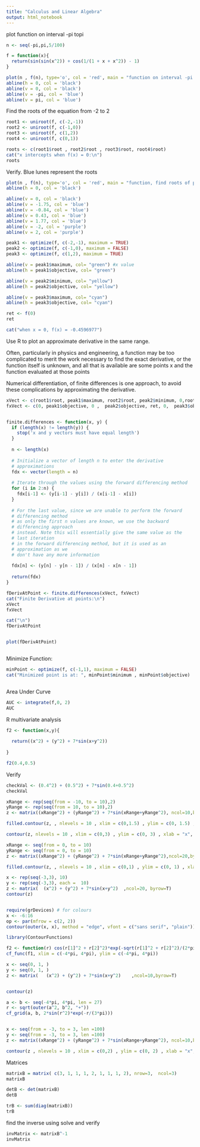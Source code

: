 ```yaml
---
title: "Calculus and Linear Algebra"
output: html_notebook
---
```


plot function on interval -pi topi

```r

n <- seq(-pi,pi,5/100)

f = function(x){
  return(sin(sin(x^2)) + cos(1/(1 + x + x^2)) - 1)
}

plot(n , f(n), type='o', col = 'red', main = "function on interval -pi to pi")
abline(h = 0, col = 'black')
abline(v = 0, col = 'black')
abline(v = -pi, col = 'blue')
abline(v = pi, col = 'blue')


```

Find the roots of the equation from -2 to 2

```r

root1 <- uniroot(f, c(-2,-1))
root2 <- uniroot(f, c(-1,0))
root3 <- uniroot(f, c(1,2))
root4 <- uniroot(f, c(0,1))

roots <- c(root1$root , root2$root , root3$root, root4$root)
cat("x intercepts when f(x) = 0:\n")
roots


```

Verify. Blue lunes represent the roots

```r
plot(n , f(n), type='o', col = 'red', main = "function, find roots of polynomial")
abline(h = 0, col = 'black')

abline(v = 0, col = 'black')
abline(v = -1.75, col = 'blue')
abline(v = -0.84, col = 'blue')
abline(v = 0.43, col = 'blue')
abline(v = 1.77, col = 'blue')
abline(v = -2, col = 'purple')
abline(v = 2, col = 'purple')

peak1 <- optimize(f, c(-2,-1), maximum = TRUE)
peak2 <- optimize(f, c(-1,0), maximum = FALSE)
peak3 <- optimize(f, c(1,2), maximum = TRUE)

abline(v = peak1$maximum, col= "green") #x value
abline(h = peak1$objective, col= "green")

abline(v = peak2$minimum, col= "yellow")
abline(h = peak2$objective, col= "yellow")

abline(v = peak3$maximum, col= "cyan")
abline(h = peak3$objective, col= "cyan")
```


```r
ret <- f(0)
ret

cat("when x = 0, f(x) = -0.4596977")

```

Use R to plot an approximate derivative in the same range.

Often, particularly in physics and engineering, a function may be too complicated to merit the work necessary to find the exact derivative, or the function itself is unknown, and all that is available are some points x and the function evaluated at those points

Numerical differentiation, of finite differences is  one approach, to avoid these complications by approximating the derivative.

```r

xVect <- c(root1$root, peak1$maximum, root2$root, peak2$minimum, 0,root3$root, peak3$maximum, root4$root )
fxVect <- c(0, peak1$objective, 0 ,  peak2$objective, ret, 0,  peak3$objective,  0)


finite.differences <- function(x, y) {
  if (length(x) != length(y)) {
    stop('x and y vectors must have equal length')
  }
   
  n <- length(x)
   
  # Initialize a vector of length n to enter the derivative
  # approximations
  fdx <- vector(length = n)
   
  # Iterate through the values using the forward differencing method
  for (i in 2:n) {
    fdx[i-1] <- (y[i-1] - y[i]) / (x[i-1] - x[i])
  }
   
  # For the last value, since we are unable to perform the forward
  # differencing method 
  # as only the first n values are known, we use the backward
  # differencing approach
  # instead. Note this will essentially give the same value as the
  # last iteration 
  # in the forward differencing method, but it is used as an
  # approximation as we 
  # don't have any more information
  
  fdx[n] <- (y[n] - y[n - 1]) / (x[n] - x[n - 1])
   
  return(fdx)
}

fDerivAtPoint <- finite.differences(xVect, fxVect)
cat("Finite Derivative at points:\n")
xVect
fxVect

cat("\n")
fDerivAtPoint



```



```r

plot(fDerivAtPoint)


```




```r


```

Minimize Function:

```r

minPoint <- optimize(f, c(-1,1), maximum = FALSE)
cat("Minimized point is at: ", minPoint$minimum , minPoint$objective)



```

Area Under Curve

```r

AUC <- integrate(f,0, 2)
AUC

```

R multivariate analysis
```r

f2 <- function(x,y){
  
  return((x^2) + (y^2) + 7*sin(x+y^2))
  
}

f2(0.4,0.5)

```

Verify
```r


checkVal <- (0.4^2) + (0.5^2) + 7*sin(0.4+0.5^2)
checkVal


```

```r

xRange <- rep(seq(from = -10, to = 10),2)
yRange <- rep(seq(from = 10, to = 10),2)
z <- matrix((xRange^2) + (yRange^2) + 7*sin(xRange+yRange^2), ncol=10,byrow=T)

filled.contour(z, , nlevels = 10 , xlim = c(0,1.5) , ylim = c(0, 1.5) , xlab = "x", ylab = "y" , main = "Contour of Function")


```


```r

contour(z, nlevels = 10 , xlim = c(0,3) , ylim = c(0, 3) , xlab = "x", ylab = "y" , main = "Contour of Function")


```
```r
xRange <- seq(from = 0, to = 10)
yRange <- seq(from = 0, to = 10)
z <- matrix((xRange^2) + (yRange^2) + 7*sin(xRange+yRange^2),ncol=20,byrow=T)

filled.contour(z, , nlevels = 10 , xlim = c(0,1) , ylim = c(0, 1) , xlab = "x", ylab = "y" , main = "Contour of Function")
```


```r

x <- rep(seq(-3,3), 10)
y <- rep(seq(-3,3), each =  10)
z <- matrix(  (x^2) + (y^2) + 7*sin(x+y^2)  ,ncol=20, byrow=T)
contour(z)



```
```r
require(grDevices) # for colours
x <- -6:16
op <- par(mfrow = c(2, 2))
contour(outer(x, x), method = "edge", vfont = c("sans serif", "plain"))

```

```r
library(ContourFunctions)

f2 <- function(r) cos(r[1]^2 + r[2]^2)*exp(-sqrt(r[1]^2 + r[2]^2)/(2*pi))
cf_func(f1, xlim = c(-4*pi, 4*pi), ylim = c(-4*pi, 4*pi))
```





```r


x <- seq(0, 1, )
y <- seq(0, 1, )
z <- matrix(   (x^2) + (y^2) + 7*sin(x+y^2)    ,ncol=10,byrow=T)


contour(z)

```

```r


a <- b <- seq(-4*pi, 4*pi, len = 27)
r <- sqrt(outer(a^2, b^2, "+"))
cf_grid(a, b, 2*sin(r^2)*exp(-r/(3*pi)))



```
```r

x <- seq(from = -3, to = 3, len =100)
y <- seq(from = -3, to = 3, len =100)
z <- matrix((xRange^2) + (yRange^2) + 7*sin(xRange+yRange^2), ncol=10,byrow=T)

contour(z , nlevels = 10 , xlim = c(0,2) , ylim = c(0, 2) , xlab = "x", ylab = "y" , main = "Contour of Function")


```
Matrices

```r
matrixB = matrix( c(3, 1, 1, 1, 2, 1, 1, 1, 2), nrow=3,  ncol=3) 
matrixB

detB <- det(matrixB)
detB

trB <- sum(diag(matrixB))
trB


```

find the inverse using solve and verify

```r

invMatrix <- matrixB^-1
invMatrix


```

